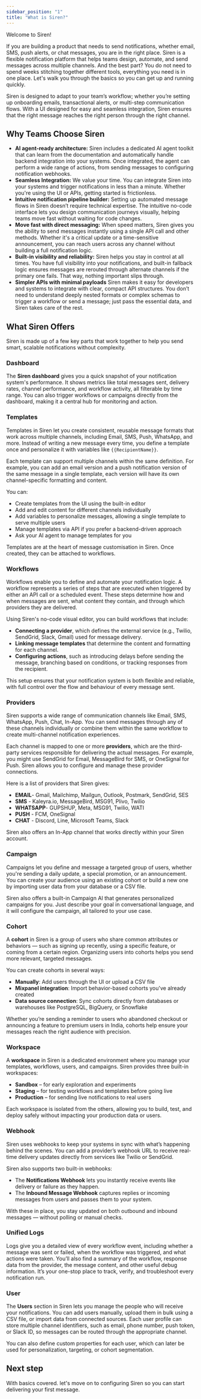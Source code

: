 ```yaml
---
sidebar_position: "1"
title: "What is Siren?"
---
```


Welcome to Siren\!

If you are building a product that needs to send notifications, whether email, SMS, push alerts, or chat messages, you are in the right place. Siren is a flexible notification platform that helps teams design, automate, and send messages across multiple channels. And the best part? You do not need to spend weeks stitching together different tools, everything you need is in one place. Let's walk you through the basics so you can get up and running quickly.

Siren is designed to adapt to your team’s workflow; whether you’re setting up onboarding emails, transactional alerts, or multi-step communication flows. With a UI designed for easy and seamless integration, Siren ensures that the right message reaches the right person through the right channel.

## Why Teams Choose Siren

- **AI agent-ready architecture:** Siren includes a dedicated AI agent toolkit that can learn from the documentation and automatically handle backend integration into your systems. Once integrated, the agent can perform a wide range of actions, from sending messages to configuring notification webhooks.
- **Seamless Integration:** We value your time. You can integrate Siren into your systems and trigger notifications in less than a minute. Whether you're using the UI or APIs, getting started is frictionless.
- **Intuitive notification pipeline builder:** Setting up automated message flows in Siren doesn’t require technical expertise. The intuitive no-code interface lets you design communication journeys visually, helping teams move fast without waiting for code changes.
- **Move fast with direct messaging:** When speed matters, Siren gives you the ability to send messages instantly using a single API call and other methods. Whether it's a critical update or a time-sensitive announcement, you can reach users across any channel without building a full notification logic.
- **Built-in visibility and reliability:** Siren helps you stay in control at all times. You have full visibility into your notifications, and built-in fallback logic ensures messages are rerouted through alternate channels if the primary one fails. That way, nothing important slips through.
- **Simpler APIs with minimal payloads** Siren makes it easy for developers and systems to integrate with clear, compact API structures. You don’t need to understand deeply nested formats or complex schemas to trigger a workflow or send a message; just pass the essential data, and Siren takes care of the rest.

## What Siren Offers

Siren is made up of a few key parts that work together to help you send smart, scalable notifications without complexity.

### Dashboard

The **Siren dashboard** gives you a quick snapshot of your notification system's performance. It shows metrics like total messages sent, delivery rates, channel performance, and workflow activity, all filterable by time range. You can also trigger workflows or campaigns directly from the dashboard, making it a central hub for monitoring and action.

### Templates

Templates in Siren let you create consistent, reusable message formats that work across multiple channels, including Email, SMS, Push, WhatsApp, and more. Instead of writing a new message every time, you define a template once and personalize it with variables like `{{RecipientName}}`.

Each template can support multiple channels within the same definition. For example, you can add an email version and a push notification version of the same message in a single template, each version will have its own channel-specific formatting and content.

You can:

- Create templates from the UI using the built-in editor
- Add and edit content for different channels individually
- Add variables to personalize messages, allowing a single template to serve multiple users
- Manage templates via API if you prefer a backend-driven approach
- Ask your AI agent to manage templates for you

Templates are at the heart of message customisation in Siren. Once created, they can be attached to workflows.

### Workflows

Workflows enable you to define and automate your notification logic. A workflow represents a series of steps that are executed when triggered by either an API call or a scheduled event. These steps determine how and when messages are sent, what content they contain, and through which providers they are delivered.

Using Siren's no-code visual editor, you can build workflows that include:

- **Connecting a provider**, which defines the external service (e.g., Twilio, SendGrid, Slack, Gmail) used for message delivery.
- **Linking message templates** that determine the content and formatting for each channel.
- **Configuring actions**, such as introducing delays before sending the message, branching based on conditions, or tracking responses from the recipient.

This setup ensures that your notification system is both flexible and reliable, with full control over the flow and behaviour of every message sent.

### Providers

Siren supports a wide range of communication channels like Email, SMS, WhatsApp, Push, Chat, In-App. You can send messages through any of these channels individually or combine them within the same workflow to create multi-channel notification experiences.

Each channel is mapped to one or more **providers**, which are the third-party services responsible for delivering the actual messages. For example, you might use SendGrid for Email, MessageBird for SMS, or OneSignal for Push. Siren allows you to configure and manage these provider connections.

Here is a list of providers that Siren gives:

- **EMAIL**- Gmail, Mailchimp, Mailgun, Outlook, Postmark, SendGrid, SES
- **SMS** - Kaleyra.io, MessageBird, MSG91, Plivo, Twilio
- **WHATSAPP**- GUPSHUP, Meta, MSG91, Twilio, WATI
- **PUSH** - FCM, OneSignal
- **CHAT** - Discord, Line, Microsoft Teams, Slack

Siren also offers an In-App channel that works directly within your Siren account.

### Campaign

Campaigns let you define and message a targeted group of users, whether you're sending a daily update, a special promotion, or an announcement. You can create your audience using an existing cohort or build a new one by importing user data from your database or a CSV file.

Siren also offers a built-in Campaign AI that generates personalized campaigns for you. Just describe your goal in conversational language, and it will configure the campaign, all tailored to your use case.

### Cohort

A **cohort** in Siren is a group of users who share common attributes or behaviors — such as signing up recently, using a specific feature, or coming from a certain region. Organizing users into cohorts helps you send more relevant, targeted messages.

You can create cohorts in several ways:

- **Manually**: Add users through the UI or upload a CSV file
- **Mixpanel integration**: Import behavior-based cohorts you've already created
- **Data source connection**: Sync cohorts directly from databases or warehouses like PostgreSQL, BigQuery, or Snowflake

Whether you’re sending a reminder to users who abandoned checkout or announcing a feature to premium users in India, cohorts help ensure your messages reach the right audience with precision.

### Workspace

A **workspace** in Siren is a dedicated environment where you manage your templates, workflows, users, and campaigns. Siren provides three built-in workspaces:

- **Sandbox** – for early exploration and experiments
- **Staging** – for testing workflows and templates before going live
- **Production** – for sending live notifications to real users

Each workspace is isolated from the others, allowing you to build, test, and deploy safely without impacting your production data or users.

### Webhook

Siren uses webhooks to keep your systems in sync with what’s happening behind the scenes. You can add a provider’s webhook URL to receive real-time delivery updates directly from services like Twilio or SendGrid.

Siren also supports two built-in webhooks:

- The **Notifications Webhook** lets you instantly receive events like delivery or failure as they happen.
- The **Inbound Message Webhook** captures replies or incoming messages from users and passes them to your system.

With these in place, you stay updated on both outbound and inbound messages — without polling or manual checks.

### Unified Logs

Logs give you a detailed view of every workflow event, including whether a message was sent or failed, when the workflow was triggered, and what actions were taken. You’ll also find a summary of the workflow, response data from the provider, the message content, and other useful debug information. It’s your one-stop place to track, verify, and troubleshoot every notification run.

### User

The **Users** section in Siren lets you manage the people who will receive your notifications. You can add users manually, upload them in bulk using a CSV file, or import data from connected sources. Each user profile can store multiple channel identifiers, such as email, phone number, push token, or Slack ID, so messages can be routed through the appropriate channel.

You can also define custom properties for each user, which can later be used for personalization, targeting, or cohort segmentation.

## Next step

With basics covered. let's move on to configuring Siren so you can start delivering your first message.